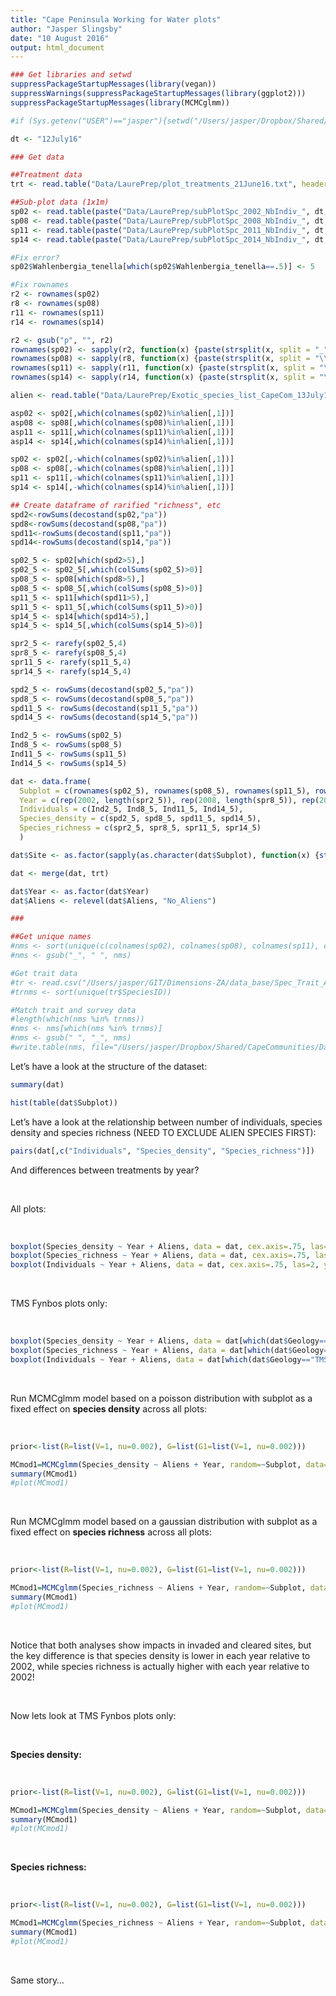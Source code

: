 ```yaml
---
title: "Cape Peninsula Working for Water plots"
author: "Jasper Slingsby"
date: "10 August 2016"
output: html_document
---
```


```r

### Get libraries and setwd
suppressPackageStartupMessages(library(vegan))
suppressWarnings(suppressPackageStartupMessages(library(ggplot2)))
suppressPackageStartupMessages(library(MCMCglmm))

#if (Sys.getenv("USER")=="jasper"){setwd("/Users/jasper/Dropbox/Shared/CapeCommunities")}

dt <- "12July16"

### Get data

##Treatment data
trt <- read.table("Data/LaurePrep/plot_treatments_21June16.txt", header=T)

##Sub-plot data (1x1m)
sp02 <- read.table(paste("Data/LaurePrep/subPlotSpc_2002_NbIndiv_", dt, ".txt", sep=""), stringsAsFactors = F)
sp08 <- read.table(paste("Data/LaurePrep/subPlotSpc_2008_NbIndiv_", dt, ".txt", sep=""), stringsAsFactors = F)
sp11 <- read.table(paste("Data/LaurePrep/subPlotSpc_2011_NbIndiv_", dt, ".txt", sep=""), stringsAsFactors = F)
sp14 <- read.table(paste("Data/LaurePrep/subPlotSpc_2014_NbIndiv_", dt, ".txt", sep=""), stringsAsFactors = F)

#Fix error?
sp02$Wahlenbergia_tenella[which(sp02$Wahlenbergia_tenella==.5)] <- 5

#Fix rownames
r2 <- rownames(sp02)
r8 <- rownames(sp08)
r11 <- rownames(sp11)
r14 <- rownames(sp14)

r2 <- gsub("p", "", r2)
rownames(sp02) <- sapply(r2, function(x) {paste(strsplit(x, split = "_")[[1]][1], which(letters==strsplit(x, split = "_")[[1]][2]), sep="_")})
rownames(sp08) <- sapply(r8, function(x) {paste(strsplit(x, split = "\\.")[[1]][1], strsplit(x, split = "\\.")[[1]][3], sep="_")})
rownames(sp11) <- sapply(r11, function(x) {paste(strsplit(x, split = "\\.")[[1]][1], strsplit(x, split = "\\.")[[1]][3], sep="_")})
rownames(sp14) <- sapply(r14, function(x) {paste(strsplit(x, split = "\\.")[[1]][1], which(LETTERS==strsplit(x, split = "\\.")[[1]][3]), sep="_")})

alien <- read.table("Data/LaurePrep/Exotic_species_list_CapeCom_13July16.txt", header=T)

asp02 <- sp02[,which(colnames(sp02)%in%alien[,1])]
asp08 <- sp08[,which(colnames(sp08)%in%alien[,1])]
asp11 <- sp11[,which(colnames(sp11)%in%alien[,1])]
asp14 <- sp14[,which(colnames(sp14)%in%alien[,1])]

sp02 <- sp02[,-which(colnames(sp02)%in%alien[,1])]
sp08 <- sp08[,-which(colnames(sp08)%in%alien[,1])]
sp11 <- sp11[,-which(colnames(sp11)%in%alien[,1])]
sp14 <- sp14[,-which(colnames(sp14)%in%alien[,1])]

## Create dataframe of rarified "richness", etc
spd2<-rowSums(decostand(sp02,"pa"))
spd8<-rowSums(decostand(sp08,"pa"))
spd11<-rowSums(decostand(sp11,"pa"))
spd14<-rowSums(decostand(sp14,"pa"))

sp02_5 <- sp02[which(spd2>5),]
sp02_5 <- sp02_5[,which(colSums(sp02_5)>0)]
sp08_5 <- sp08[which(spd8>5),]
sp08_5 <- sp08_5[,which(colSums(sp08_5)>0)]
sp11_5 <- sp11[which(spd11>5),]
sp11_5 <- sp11_5[,which(colSums(sp11_5)>0)]
sp14_5 <- sp14[which(spd14>5),]
sp14_5 <- sp14_5[,which(colSums(sp14_5)>0)]

spr2_5 <- rarefy(sp02_5,4)
spr8_5 <- rarefy(sp08_5,4)
spr11_5 <- rarefy(sp11_5,4)
spr14_5 <- rarefy(sp14_5,4)

spd2_5 <- rowSums(decostand(sp02_5,"pa"))
spd8_5 <- rowSums(decostand(sp08_5,"pa"))
spd11_5 <- rowSums(decostand(sp11_5,"pa"))
spd14_5 <- rowSums(decostand(sp14_5,"pa"))

Ind2_5 <- rowSums(sp02_5)
Ind8_5 <- rowSums(sp08_5)
Ind11_5 <- rowSums(sp11_5)
Ind14_5 <- rowSums(sp14_5)

dat <- data.frame(
  Subplot = c(rownames(sp02_5), rownames(sp08_5), rownames(sp11_5), rownames(sp14_5)),
  Year = c(rep(2002, length(spr2_5)), rep(2008, length(spr8_5)), rep(2011, length(spr11_5)), rep(2014, length(spr14_5))),
  Individuals = c(Ind2_5, Ind8_5, Ind11_5, Ind14_5),
  Species_density = c(spd2_5, spd8_5, spd11_5, spd14_5),
  Species_richness = c(spr2_5, spr8_5, spr11_5, spr14_5)
  )

dat$Site <- as.factor(sapply(as.character(dat$Subplot), function(x) {strsplit(x, split="_")[[1]][1]}))

dat <- merge(dat, trt)

dat$Year <- as.factor(dat$Year)
dat$Aliens <- relevel(dat$Aliens, "No_Aliens")

###

##Get unique names
#nms <- sort(unique(c(colnames(sp02), colnames(sp08), colnames(sp11), colnames(sp14))))
#nms <- gsub("_", " ", nms)

#Get trait data
#tr <- read.csv("/Users/jasper/GIT/Dimensions-ZA/data_base/Spec_Trait_All.csv", stringsAsFactors=F)
#trnms <- sort(unique(tr$SpeciesID))

#Match trait and survey data
#length(which(nms %in% trnms))
#nms <- nms[which(nms %in% trnms)]
#nms <- gsub(" ", "_", nms)
#write.table(nms, file="/Users/jasper/Dropbox/Shared/CapeCommunities/Data/spp_matched_to_quantitative_trait_data.txt", sep="\t", quote=F)

```

Let's have a look at the structure of the dataset:

```r
summary(dat)

hist(table(dat$Subplot))
```

Let's have a look at the relationship between number of individuals, species density and species richness (NEED TO EXCLUDE ALIEN SPECIES FIRST):

```r
pairs(dat[,c("Individuals", "Species_density", "Species_richness")])
```

And differences between treatments by year?

<br>

All plots:

<br>

```r
boxplot(Species_density ~ Year + Aliens, data = dat, cex.axis=.75, las=2, ylab = "Species Density")
boxplot(Species_richness ~ Year + Aliens, data = dat, cex.axis=.75, las=2, ylab = "Species Richness")
boxplot(Individuals ~ Year + Aliens, data = dat, cex.axis=.75, las=2, ylab = "Number of individuals")
```

<br>

TMS Fynbos plots only:

<br>

```r
boxplot(Species_density ~ Year + Aliens, data = dat[which(dat$Geology=="TMS" & dat$Vegetation=="Fynbos"),], cex.axis=.75, las=2, ylab = "Species Density")
boxplot(Species_richness ~ Year + Aliens, data = dat[which(dat$Geology=="TMS" & dat$Vegetation=="Fynbos"),], cex.axis=.75, las=2, ylab = "Species Richness")
boxplot(Individuals ~ Year + Aliens, data = dat[which(dat$Geology=="TMS" & dat$Vegetation=="Fynbos"),], cex.axis=.75, las=2, ylab = "Individuals")
```

<br>

Run MCMCglmm model based on a poisson distribution with subplot as a fixed effect on **species density** across all plots:

<br>

```r
prior<-list(R=list(V=1, nu=0.002), G=list(G1=list(V=1, nu=0.002)))

MCmod1=MCMCglmm(Species_density ~ Aliens + Year, random=~Subplot, data=dat, family="poisson", prior=prior, verbose=FALSE, pr=TRUE)
summary(MCmod1)
#plot(MCmod1)
```

<br>

Run MCMCglmm model based on a gaussian distribution with subplot as a fixed effect on **species richness** across all plots:

<br>

```r
prior<-list(R=list(V=1, nu=0.002), G=list(G1=list(V=1, nu=0.002)))

MCmod1=MCMCglmm(Species_richness ~ Aliens + Year, random=~Subplot, data=dat, family="gaussian", prior=prior, verbose=FALSE, pr=TRUE)
summary(MCmod1)
#plot(MCmod1)
```

<br>

Notice that both analyses show impacts in invaded and cleared sites, but the key difference is that species density is lower in each year relative to 2002, while species richness is actually higher with each year relative to 2002!

<br>

Now lets look at TMS Fynbos plots only:

<br>

**Species density:**

<br>

```r
prior<-list(R=list(V=1, nu=0.002), G=list(G1=list(V=1, nu=0.002)))

MCmod1=MCMCglmm(Species_density ~ Aliens + Year, random=~Subplot, data= dat[which(dat$Geology=="TMS" & dat$Vegetation=="Fynbos"),], family="poisson", prior=prior, verbose=FALSE, pr=TRUE)
summary(MCmod1)
#plot(MCmod1)
```

<br>

**Species richness:**

<br>

```r
prior<-list(R=list(V=1, nu=0.002), G=list(G1=list(V=1, nu=0.002)))

MCmod1=MCMCglmm(Species_richness ~ Aliens + Year, random=~Subplot, data= dat[which(dat$Geology=="TMS" & dat$Vegetation=="Fynbos"),], family="gaussian", prior=prior, verbose=FALSE, pr=TRUE)
summary(MCmod1)
#plot(MCmod1)
```

<br>

Same story...

<br>


